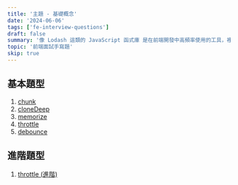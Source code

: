 ```yaml
---
title: '主題 - 基礎概念'
date: '2024-06-06'
tags: ['fe-interview-questions']
draft: false
summary: '像 Lodash 這類的 JavaScript 函式庫 是在前端開發中高頻率使用的工具，裡面提供了很多實用的函式，讓我們可以快速對各種型別的資料進行操作，而本主題將會介紹一些常見的工具函式。'
topic: '前端面試手寫題'
skip: true
---
```


## 基本題型

1. [chunk](/writing/fe-interview-questions/utility/general/chunk)
2. [cloneDeep](/writing/fe-interview-questions/utility/general/cloneDeep)
3. [memorize](/writing/fe-interview-questions/utility/general/memorize)
4. [throttle](/writing/fe-interview-questions/utility/general/throttle)
5. [debounce](/writing/fe-interview-questions/utility/general/debounce)

## 進階題型

1. [throttle (進階)](/writing/fe-interview-questions/utility/general/advanced-throttle)
